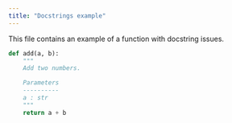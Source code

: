 ```yaml
---
title: "Docstrings example"
---
```


This file contains an example of a function with docstring issues.

```python
def add(a, b):
    """
    Add two numbers.

    Parameters
    ----------
    a : str
    """
    return a + b
```